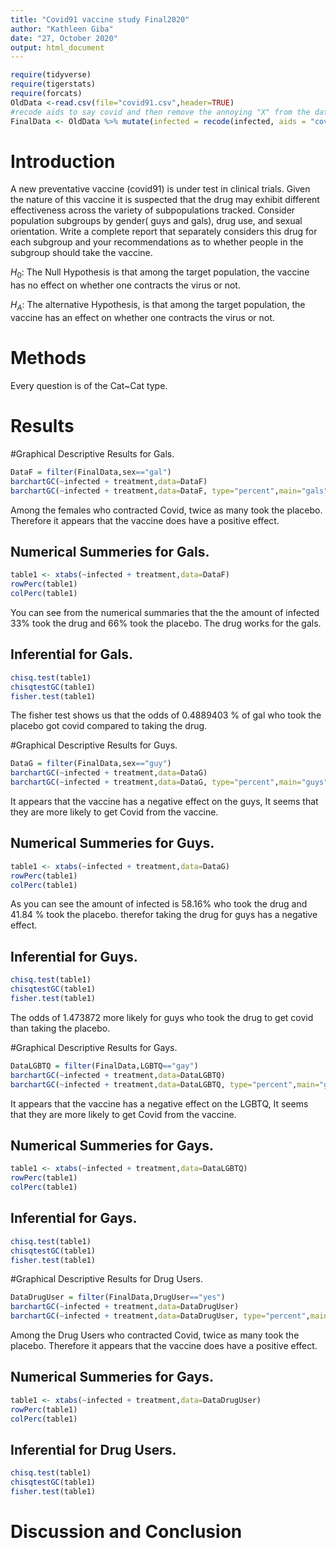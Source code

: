 ```yaml
---
title: "Covid91 vaccine study Final2020"
author: "Kathleen Giba"
date: "27, October 2020"
output: html_document
---
```


```r
require(tidyverse)
require(tigerstats)
require(forcats)
OldData <-read.csv(file="covid91.csv",header=TRUE)
#recode aids to say covid and then remove the annoying "X" from the dataframe
FinalData <- OldData %>% mutate(infected = recode(infected, aids = "covid", none = "OK" )) %>% select(-one_of("X"))
```

# Introduction

<!--In this section you explain what you are trying to show.  Where did the data come from?  What is the research or other question you are trying to answer?.  If you skimp in this section expect to be marked down in your grade. Paint a picture of the project a couple of paragraphs is expected!-->

A new  preventative vaccine (covid91) is under test in clinical trials. Given the nature of this vaccine it is suspected that the drug may exhibit different effectiveness across the variety of subpopulations tracked. Consider population subgroups by gender( guys and gals), drug use, and sexual orientation. Write a complete report that separately considers this drug for each subgroup and your recommendations as to whether people in the subgroup should take the vaccine.

$H_0$: The Null Hypothesis is that among the target population, the vaccine has no effect on whether one contracts the virus or not.  

$H_A$: The alternative Hypothesis, is that among the target population, the vaccine has an effect on whether one contracts the virus or not.

# Methods

<!--Decide on your methods:  use "variable analysis" or other appropriate descriptors.  Make sure to choose at least one graphical method and at least one numerical method. Discuss what data manipulations may be needed for example subsetting or other binning procedures and what sort of graphical displays and inferential tools will be used!-->  

Every question is of the Cat~Cat type.  

# Results

<!--Divide this section into two sub-sections:  One for your descriptive  results and one for your inferential results.!-->

#Graphical Descriptive Results for Gals.  

```r
DataF = filter(FinalData,sex=="gal")
barchartGC(~infected + treatment,data=DataF)
barchartGC(~infected + treatment,data=DataF, type="percent",main="gals")

``` 

Among the females who contracted Covid, twice as many took the placebo. Therefore it appears that the vaccine does have a positive effect.  

## Numerical Summeries for Gals.  

```r
table1 <- xtabs(~infected + treatment,data=DataF)
rowPerc(table1)
colPerc(table1)
```

You can see from the numerical summaries that the the amount of infected 33% took the drug and 66% took the placebo. The drug works for the gals.   

## Inferential for Gals.  

```r
chisq.test(table1)
chisqtestGC(table1)
fisher.test(table1)
```

The fisher test shows us that the odds of 0.4889403 % of gal who took the placebo got covid compared to taking the drug.   

#Graphical Descriptive Results for Guys. 

```r
DataG = filter(FinalData,sex=="guy")
barchartGC(~infected + treatment,data=DataG)
barchartGC(~infected + treatment,data=DataG, type="percent",main="guys")

```

It appears that the vaccine has a negative effect on the guys, It seems that they are more likely to get Covid from the vaccine.  

## Numerical Summeries for Guys.  

```r
table1 <- xtabs(~infected + treatment,data=DataG)
rowPerc(table1)
colPerc(table1)
```

As you can see the amount of infected is 58.16% who took the drug and 41.84 % took the placebo. therefor taking the drug for guys has a negative effect.  

## Inferential for Guys.

```r
chisq.test(table1)
chisqtestGC(table1)
fisher.test(table1)
```

The odds of 1.473872 more likely for guys who took the drug to get covid than taking the placebo.    

#Graphical Descriptive Results for Gays. 

```r
DataLGBTQ = filter(FinalData,LGBTQ=="gay")
barchartGC(~infected + treatment,data=DataLGBTQ)
barchartGC(~infected + treatment,data=DataLGBTQ, type="percent",main="gays")

```
  
It appears that the vaccine has a negative effect on the LGBTQ, It seems that they are more likely to get Covid from the vaccine.    

## Numerical Summeries for Gays.

```r
table1 <- xtabs(~infected + treatment,data=DataLGBTQ)
rowPerc(table1)
colPerc(table1)
```

## Inferential for Gays.  

```r
chisq.test(table1)
chisqtestGC(table1)
fisher.test(table1)
```


#Graphical Descriptive Results for Drug Users.   

```r
DataDrugUser = filter(FinalData,DrugUser=="yes")
barchartGC(~infected + treatment,data=DataDrugUser)
barchartGC(~infected + treatment,data=DataDrugUser, type="percent",main="drugs")

```
  
Among the Drug Users who contracted Covid, twice as many took the placebo. Therefore it appears that the vaccine does have a positive effect.       
 
## Numerical Summeries for Gays.

```r
table1 <- xtabs(~infected + treatment,data=DataDrugUser)
rowPerc(table1)
colPerc(table1)
```


## Inferential for Drug Users.

```r
chisq.test(table1)
chisqtestGC(table1)
fisher.test(table1)
```
  
# Discussion and Conclusion



<!--Discussion and conclusion here.  If you found a relationship be sure to consider whether the relationship occurs because one of the variavbles causes the other, or whether they perhasps are related for some other reason.  Watch the chapter 6 videos from the GeorgeTown videos collection.!-->
